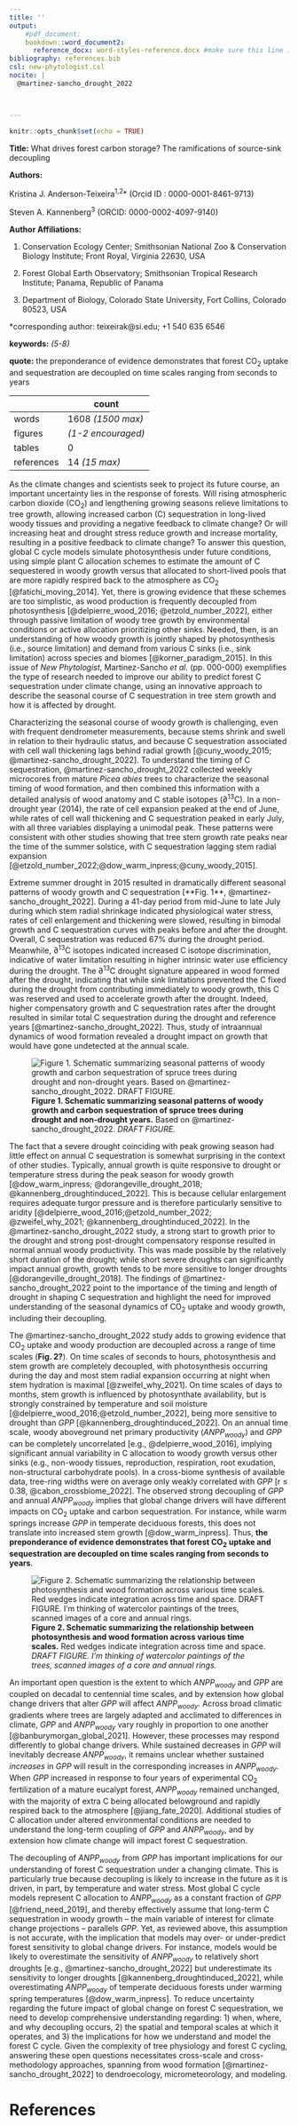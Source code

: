 ```yaml
---
title: ''
output: 
    #pdf_document: 
    bookdown::word_document2: 
      reference_docx: word-styles-reference.docx #make sure this line is indented! see this guide for formatting: https://rmarkdown.rstudio.com/articles_docx.html
bibliography: references.bib
csl: new-phytologist.csl
nocite: |
  @martinez-sancho_drought_2022



---
```

```r
knitr::opts_chunk$set(echo = TRUE)
```


\raggedright

**Title:** What drives forest carbon storage? The ramifications of source-sink decoupling

**Authors:** 

Kristina J. Anderson-Teixeira^1,2^* (Orcid ID : 0000-0001-8461-9713)

Steven A. Kannenberg^3^ (ORCID: 0000-0002-4097-9140)




**Author Affiliations:**

1. Conservation Ecology Center; Smithsonian National Zoo & Conservation Biology Institute; Front Royal, Virginia 22630, USA

2. Forest Global Earth Observatory; Smithsonian Tropical Research Institute; Panama, Republic of Panama

3. Department of Biology, Colorado State University, Fort Collins, Colorado 80523, USA


*corresponding author: teixeirak@si.edu; +1 540 635 6546


**keywords:** *(5-8)* <!--5-8 keywords. Should be given after references, but .Rmd can't do that.-->

**quote:** the preponderance of evidence demonstrates that forest CO~2~ uptake and sequestration are decoupled on time scales ranging from seconds to years



| | count |
|--|--|
|words|  1608 *(1500 max)* | <!--1200– 1500 words (~6-10 par) -->
|figures|  *(1-2 encouraged)* | <!--encouraged to use one or two figures (or tables/ boxes) in addition to help the explanation or simply to illustrate the general area-->
|tables| 0 |
|references | 14 *(15 max)* | <!--max 15-->



\newpage
<!--The highlighted article should be cited in the first paragraph in the style ‘In this issue of New Phytologist, Smith et al. (pp. 000-000) ...’.-->
As the climate changes and scientists seek to project its future course, an important uncertainty lies in the response of forests. 
Will rising atmospheric carbon dioxide (CO~2~) and lengthening growing seasons relieve limitations to tree growth, allowing increased carbon (C) sequestration in long-lived woody tissues and providing a negative feedback to climate change?
Or will increasing heat and drought stress reduce growth and increase mortality, resulting in a positive feedback to climate change?
To answer this question, global C cycle models simulate photosynthesis under future conditions, using simple plant C allocation schemes to estimate the amount of C sequestered in woody growth versus that allocated to short-lived pools that are more rapidly respired back to the atmosphere as CO~2~ [@fatichi_moving_2014]. 
Yet, there is growing evidence that these schemes are too simplistic, as wood production is frequently decoupled from photosynthesis [@delpierre_wood_2016; @etzold_number_2022], either through passive limitation of woody tree growth by environmental conditions or active allocation prioritizing other sinks.
Needed, then, is an understanding of how woody growth is jointly shaped by photosynthesis (i.e., source limitation) and demand from various C sinks (i.e., sink limitation) across species and biomes [@korner_paradigm_2015]. 
In this issue of *New Phytologist*, Martinez-Sancho *et al.* (pp. 000-000) exemplifies the type of research needed to improve our ability to predict forest C sequestration under climate change, using an innovative approach to describe the seasonal course of C sequestration in tree stem growth and how it is affected by drought.

Characterizing the seasonal course of woody growth is challenging, even with frequent dendrometer measurements, because stems shrink and swell in relation to their hydraulic status, and because C sequestration associated with cell wall thickening lags behind radial growth [@cuny_woody_2015; @martinez-sancho_drought_2022].
To understand the timing of C sequestration, @martinez-sancho_drought_2022 collected weekly microcores from mature *Picea abies* trees to characterize the seasonal timing of wood formation, and then combined this information with a detailed analysis of wood anatomy and C stable isotopes (∂^13^C). <!--following methods pioneered by @cuny_generalized_2013, @perez-de-lis_cutting_2022, @cuny_woody_2015--> 
In a non-drought year (2014), the rate of cell expansion peaked at the end of June, while rates of cell wall thickening and C sequestration peaked in early July, with all three variables displaying a unimodal peak. 
These patterns were consistent with other studies showing that tree stem growth rate peaks near the time of the summer solstice, with C sequestration lagging stem radial expansion [@etzold_number_2022;@dow_warm_inpress;@cuny_woody_2015].

<!--drought impacts-->
Extreme summer drought in 2015 resulted in dramatically different seasonal patterns of woody growth and C sequestration [**Fig. 1**, @martinez-sancho_drought_2022]. 
During a 41-day period from mid-June to late July during which stem radial shrinkage indicated physiological water stress, rates of cell enlargement and thickening were slowed, resulting in bimodal growth and C sequestration curves with peaks before and after the drought. 
Overall, C sequestration was reduced 67% during the drought period.
Meanwhile, ∂^13^C isotopes indicated increased C isotope discrimination, indicative of water limitation resulting in higher intrinsic water use efficiency during the drought. 
The ∂^13^C drought signature appeared in wood formed after the drought, indicating that while sink limitations prevented the C fixed during the drought from contributing immediately to woody growth, this C was reserved and used to accelerate growth after the drought. 
Indeed, higher compensatory growth and C sequestration rates after the drought resulted in similar total C sequestration during the drought and reference years [@martinez-sancho_drought_2022].
Thus, study of intraannual dynamics of wood formation revealed a drought impact on growth that would have gone undetected at the annual scale.

![**Figure 1. Schematic summarizing seasonal patterns of woody growth and carbon sequestration of spruce trees during drought and non-drought years.** Based on @martinez-sancho_drought_2022. *DRAFT FIGURE.*](display/figure1.png)

The fact that a severe drought coinciding with peak growing season had little effect on annual C sequestration is somewhat surprising in the context of other studies. 
Typically, annual growth is quite responsive to drought or temperature stress during the peak season for woody growth [@dow_warm_inpress; @dorangeville_drought_2018; @kannenberg_droughtinduced_2022]. 
This is because cellular enlargement requires adequate turgor pressure and is therefore particularly sensitive to aridity [@delpierre_wood_2016;@etzold_number_2022; @zweifel_why_2021; @kannenberg_droughtinduced_2022].
In the @martinez-sancho_drought_2022 study, a strong start to growth prior to the drought and strong post-drought compensatory response resulted in normal annual woody productivity.
This was made possible by the relatively short duration of the drought; while short severe droughts can significantly impact annual growth, growth tends to be more sensitive to longer droughts [@dorangeville_drought_2018].
The findings of @martinez-sancho_drought_2022 point to the importance of the timing and length of drought in shaping C sequestration and highlight the need for improved understanding of the seasonal dynamics of CO~2~ uptake and woody growth, including their decoupling. 

The @martinez-sancho_drought_2022 study adds to growing evidence that CO~2~ uptake and woody production are decoupled across a range of time scales (**Fig. 2?**).
On time scales of seconds to hours, photosynthesis and stem growth are completely decoupled, with photosynthesis occurring during the day and most stem radial expansion occurring at night when stem hydration is maximal [@zweifel_why_2021].
On time scales of days to months, stem growth is influenced by photosynthate availability, but is strongly constrained by temperature and soil moisture [@delpierre_wood_2016;@etzold_number_2022], being more sensitive to drought than *GPP* [@kannenberg_droughtinduced_2022].
On an annual time scale, woody aboveground net primary productivity (*ANPP~woody~*) and *GPP* can be completely uncorrelated [e.g., @delpierre_wood_2016], implying significant annual variability in C allocation to woody growth versus other sinks (e.g., non-woody tissues, reproduction, respiration, root exudation, non-structural carbohydrate pools).
In a cross-biome synthesis of available data, tree-ring widths were on average only weakly correlated with *GPP* [r ≤ 0.38, @cabon_crossbiome_2022]. <!--, generally with strongest correlation for time windows covering all or part of the period between the summer solstices of the previous and current years-->
The observed strong decoupling of *GPP* and annual *ANPP~woody~* implies that global change drivers will have different impacts on CO~2~ uptake and carbon sequestration.
For instance, while warm springs increase *GPP* in temperate deciduous forests, this does not translate into increased stem growth [@dow_warm_inpress].
Thus, **the preponderance of evidence demonstrates that forest CO~2~ uptake and sequestration are decoupled on time scales ranging from seconds to years**. <!--this is our highlighted quote --need to modify on cover page if changed here.-->

![**Figure 2. Schematic summarizing the relationship between photosynthesis and wood formation across various time scales.** Red wedges indicate integration across time and space. *DRAFT FIGURE. I'm thinking of watercolor paintings of the trees, scanned images of a core and annual rings.*](display/figure2.png)

An important open question is the extent to which *ANPP~woody~* and *GPP* are coupled on decadal to centennial time scales, and by extension how global change drivers that alter *GPP* will affect *ANPP~woody~*.
Across broad climatic gradients where trees are largely adapted and acclimated to differences in climate, *GPP* and *ANPP~woody~* vary roughly in proportion to one another [@banburymorgan_global_2021].
However, these processes may respond differently to global change drivers.
While sustained decreases in *GPP* will inevitably decrease *ANPP~woody~*, it remains unclear whether sustained *increases* in *GPP* will result in the corresponding increases in *ANPP~woody~*. 
When *GPP* increased in response to four years of experimental CO~2~ fertilization of a mature eucalypt forest, *ANPP~woody~* remained unchanged, with the majority of extra C being allocated belowground and rapidly respired back to the atmosphere [@jiang_fate_2020].
Additional studies of C allocation under altered environmental conditions are needed to understand the long-term coupling of *GPP* and *ANPP~woody~*, and by extension how climate change will impact forest C sequestration.

The decoupling of *ANPP~woody~* from *GPP* has important implications for our understanding of forest C sequestration under a changing climate.
This is particularly true because decoupling is likely to increase in the future as it is driven, in part, by temperature and water stress.
Most global C cycle models represent C allocation to *ANPP~woody~* as a constant fraction of *GPP* [@friend_need_2019], and thereby effectively assume that long-term C sequestration in woody growth -- the main variable of interest for climate change projections -- parallels *GPP*.
Yet, as reviewed above, this assumption is not accurate, with the implication that models may over- or under-predict forest sensitivity to global change drivers.
For instance, models would be likely to overestimate the sensitivity of *ANPP~woody~* to relatively short droughts [e.g., @martinez-sancho_drought_2022] but underestimate its sensitivity to longer droughts [@kannenberg_droughtinduced_2022], while overestimating *ANPP~woody~* of temperate deciduous forests under warming spring temperatures [@dow_warm_inpress].
To reduce uncertainty regarding the future impact of global change on forest C sequestration, we need to develop comprehensive understanding regarding: 1) when, where, and why decoupling occurs, 2) the spatial and temporal scales at which it operates, and 3) the implications for how we understand and model the forest C cycle. 
Given the complexity of tree physiology and forest C cycling, answering these open questions necessitates cross-scale and cross-methodology approaches, spanning from wood formation [@martinez-sancho_drought_2022] to dendroecology, micrometeorology, and modeling. 


\newpage

# References {-#References}
<!--The highlighted article should be included in the References section (the page numbers should be listed as 000–000).-->




